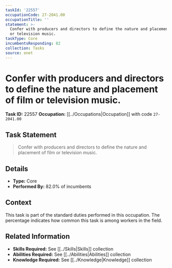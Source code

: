 ```yaml
---
taskId: '22557'
occupationCode: 27-2041.00
occupationTitle: ''
statement: >-
  Confer with producers and directors to define the nature and placement of film
  or television music.
taskType: Core
incumbentsResponding: 82
collection: Tasks
source: onet
---
```

# Confer with producers and directors to define the nature and placement of film or television music.

**Task ID:** 22557
**Occupation:** [[../Occupations|Occupation]] with code `27-2041.00`

## Task Statement

> Confer with producers and directors to define the nature and placement of film or television music.

## Details

- **Type:** Core
- **Performed By:** 82.0% of incumbents

## Context

This task is part of the standard duties performed in this occupation. The percentage indicates how common this task is among workers in the field.

## Related Information

- **Skills Required:** See [[../Skills|Skills]] collection
- **Abilities Required:** See [[../Abilities|Abilities]] collection
- **Knowledge Required:** See [[../Knowledge|Knowledge]] collection
